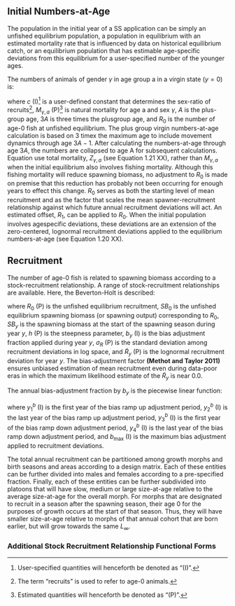 ## Initial Numbers-at-Age

The population in the initial year of a SS application can be simply an unfished equilibrium population, a population in equilibrium with an estimated mortality rate that is influenced by data on historical equilibrium catch, or an equilibrium population that has estimable age-specific deviations from this equilibrium for a user-specified number of the younger ages.

The numbers of animals of gender $\gamma$ in age group a in a virgin state ($y=0$) is:

\begin{equation}
\label{eqn1}
N_{0,\gamma,a} =
\begin{cases}
cR_0e^{-aM_{\gamma,a}} & \text{for $a=0$ to $A-1$} \\
\sum_{a=A}^{3A-1}N_{0,\gamma,a} + \frac{N_{0,\gamma,3A-1}e^{-M_{\gamma,a}}}{1-e^{-M_{\gamma,a}}} & \text{for $a=A$ to $3A-1$}\\
\end{cases}
\end{equation}

where $c$ (I)[^1] is a user-defined constant that determines the sex-ratio of recruits[^2], $M_{\gamma,a}$ (P)[^3] is natural mortality for age a and sex $\gamma$, $A$ is the plus-group age, $3A$ is three times the plusgroup age, and $R_0$ is the number of age-0 fish at unfished equilibrium. The plus group virgin
numbers-at-age calculation is based on 3 timex the maximum age to include movement dynamics through age $3A-1$. After calculating the numbers-at-age through age $3A$, the numbers are collapsed to age A for subsequent calculations. Equation \ref{eqn1} use total mortality, $Z_{\gamma,a}$ (see Equation 1.21 XX), rather than $M_{\gamma,a}$ when the initial equilibrium also involves fishing mortality. Although this fishing mortality will reduce spawning biomass, no adjustment to $R_0$ is made on premise that this reduction has probably not been occurring for enough years to effect this change. $R_0$ serves as both the starting level of mean recruitment and as the factor that scales the mean spawner-recruitment relationship against which future annual recruitment deviations will act. An estimated offset, $R_1$, can be applied to $R_0$. When the initial population involves agespecific deviations, these deviations are an extension of the zero-centered, lognormal recruitment deviations applied to the equilibrium numbers-at-age (see Equation 1.20 XX).

[^1]: User-specified quantities will henceforth be denoted as "(I)". 
[^2]: The term "recruits" is used to refer to age-0 animals. 
[^3]: Estimated quantities will henceforth be denoted as "(P)".

## Recruitment

The number of age-0 fish is related to spawning biomass according to a stock-recruitment relationship. A range of stock-recruitment relationships are available. Here, the Beverton-Holt is described:

\begin{equation}
\label{eqn2}
R_y = \frac{4hR_0SB_y}{SB_0(1-h)+SB_y(5h-1)}e^{-0.5b_y\sigma_R^2+\tilde{R}_y} \;\ \tilde{R}_y \sim N(0; \sigma_R^2)
\end{equation}


where $R_0$ (P) is the unfished equilibrium recruitment, $SB_0$ is the unfished equilibrium spawning biomass (or spawning output) corresponding to $R_0$, $SB_y$ is the spawning biomass at the start of the spawning season
during year $y$, $h$ (P) is the steepness parameter, $b_y$ (I) is the bias adjustment fraction applied
during year $y$, $\sigma_R$ (P) is the standard deviation among recruitment deviations in log space, and
$\tilde{R}_y$ (P) is the lognormal recruitment deviation for year $y$. The bias-adjustment factor **(Methot
and Taylor 2011)** ensures unbiased estimation of mean recruitment even during data-poor eras in
which the maximum likelihood estimate of the $\tilde{R}_y$ is near 0.0.

The annual bias-adjustment fraction by $b_y$ is the piecewise linear function:

\begin{equation}
\label{eqn3}
b_y =
\begin{cases}
0 & \text{for $y \leq y_1^b$} \\
b_{\text{max}}(1-\frac{y-y_1^b}{y_2^b-y_1^b}) & \text{for $y_1^b < y < y_2^b$} \\
b_{\text{max}} & \text{for $y_2^b \leq y \leq y_3^b$} \\
b_{\text{max}}(1-\frac{y_3^b-y}{y_4^b-y_3^b}) & \text{for $y_3^b < y < y_4^b$} \\
0 & \text{for $y_4^b \leq y$} \\
\end{cases}
\end{equation}

where $y_1^b$ (I) is the first year of the bias ramp up adjustment period, $y_2^b$  (I) is the last year of the
bias ramp up adjustment period, $y_3^b$ (I) is the first year of the bias ramp down adjustment period,
$y_4^b$ (I) is the last year of the bias ramp down adjustment period, and $b_{\text{max}}$ (I) is the maximum bias adjustment applied to recruitment deviations.

The total annual recruitment can be partitioned among growth morphs and birth seasons and areas according to a design matrix. Each of these entities can be further divided into males and females according to a pre-specified fraction. Finally, each of these entities can be further subdivided into platoons that will have slow, medium or large size-at-age relative to the average size-at-age for the overall morph. For morphs that are designated to recruit in a season after the spawning season, their age 0 for the purposes of growth occurs at the start of that season. Thus, they will have smaller size-at-age relative to morphs of that annual cohort that are born earlier, but will grow towards the same $L_\infty$.

### Additional Stock Recruitment Relationship Functional Forms